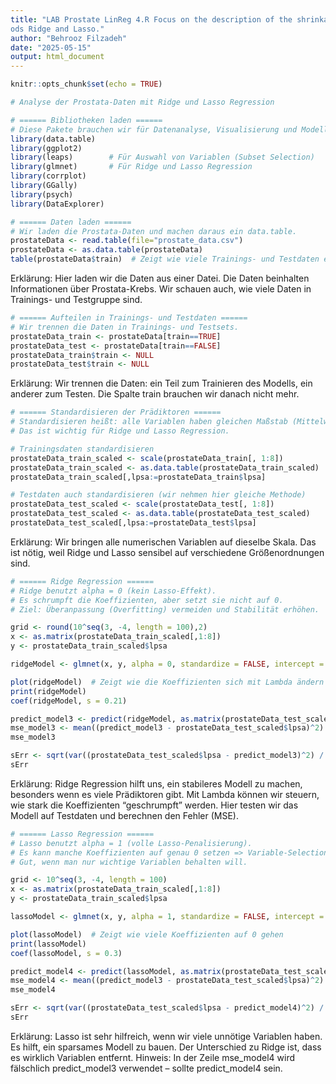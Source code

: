 ```yaml
---
title: "LAB Prostate LinReg 4.R Focus on the description of the shrinkage meth-
ods Ridge and Lasso."
author: "Behrooz Filzadeh"
date: "2025-05-15"
output: html_document
---
```


```r
knitr::opts_chunk$set(echo = TRUE)
```
```r
# Analyse der Prostata-Daten mit Ridge und Lasso Regression

# ====== Bibliotheken laden ======
# Diese Pakete brauchen wir für Datenanalyse, Visualisierung und Modellierung.
library(data.table)
library(ggplot2)
library(leaps)        # Für Auswahl von Variablen (Subset Selection)
library(glmnet)       # Für Ridge und Lasso Regression
library(corrplot)
library(GGally)
library(psych)
library(DataExplorer)

# ====== Daten laden ======
# Wir laden die Prostata-Daten und machen daraus ein data.table.
prostateData <- read.table(file="prostate_data.csv")
prostateData <- as.data.table(prostateData)
table(prostateData$train)  # Zeigt wie viele Trainings- und Testdaten es gibt
```
Erklärung:
Hier laden wir die Daten aus einer Datei. Die Daten beinhalten Informationen über Prostata-Krebs. Wir schauen auch, wie viele Daten in Trainings- und Testgruppe sind.
```r
# ====== Aufteilen in Trainings- und Testdaten ======
# Wir trennen die Daten in Trainings- und Testsets.
prostateData_train <- prostateData[train==TRUE]
prostateData_test <- prostateData[train==FALSE]
prostateData_train$train <- NULL
prostateData_test$train <- NULL
```
Erklärung:
Wir trennen die Daten: ein Teil zum Trainieren des Modells, ein anderer zum Testen. Die Spalte train brauchen wir danach nicht mehr.
```r
# ====== Standardisieren der Prädiktoren ======
# Standardisieren heißt: alle Variablen haben gleichen Maßstab (Mittelwert 0, SD 1).
# Das ist wichtig für Ridge und Lasso Regression.

# Trainingsdaten standardisieren
prostateData_train_scaled <- scale(prostateData_train[, 1:8])
prostateData_train_scaled <- as.data.table(prostateData_train_scaled)
prostateData_train_scaled[,lpsa:=prostateData_train$lpsa]

# Testdaten auch standardisieren (wir nehmen hier gleiche Methode)
prostateData_test_scaled <- scale(prostateData_test[, 1:8])
prostateData_test_scaled <- as.data.table(prostateData_test_scaled)
prostateData_test_scaled[,lpsa:=prostateData_test$lpsa]
```
Erklärung:
Wir bringen alle numerischen Variablen auf dieselbe Skala. Das ist nötig, weil Ridge und Lasso sensibel auf verschiedene Größenordnungen sind.
```r
# ====== Ridge Regression ======
# Ridge benutzt alpha = 0 (kein Lasso-Effekt).
# Es schrumpft die Koeffizienten, aber setzt sie nicht auf 0.
# Ziel: Überanpassung (Overfitting) vermeiden und Stabilität erhöhen.

grid <- round(10^seq(3, -4, length = 100),2)
x <- as.matrix(prostateData_train_scaled[,1:8])
y <- prostateData_train_scaled$lpsa

ridgeModel <- glmnet(x, y, alpha = 0, standardize = FALSE, intercept = TRUE, lambda = grid)

plot(ridgeModel)  # Zeigt wie die Koeffizienten sich mit Lambda ändern
print(ridgeModel)
coef(ridgeModel, s = 0.21)

predict_model3 <- predict(ridgeModel, as.matrix(prostateData_test_scaled[,1:8]), s = 0.21)
mse_model3 <- mean((predict_model3 - prostateData_test_scaled$lpsa)^2)
mse_model3

sErr <- sqrt(var((prostateData_test_scaled$lpsa - predict_model3)^2) / 30)
sErr
```
Erklärung:
Ridge Regression hilft uns, ein stabileres Modell zu machen, besonders wenn es viele Prädiktoren gibt. Mit Lambda können wir steuern, wie stark die Koeffizienten "geschrumpft" werden. Hier testen wir das Modell auf Testdaten und berechnen den Fehler (MSE).

```r
# ====== Lasso Regression ======
# Lasso benutzt alpha = 1 (volle Lasso-Penalisierung).
# Es kann manche Koeffizienten auf genau 0 setzen => Variable-Selection.
# Gut, wenn man nur wichtige Variablen behalten will.

grid <- 10^seq(3, -4, length = 100)
x <- as.matrix(prostateData_train_scaled[,1:8])
y <- prostateData_train_scaled$lpsa

lassoModel <- glmnet(x, y, alpha = 1, standardize = FALSE, intercept = TRUE)

plot(lassoModel)  # Zeigt wie viele Koeffizienten auf 0 gehen
print(lassoModel)
coef(lassoModel, s = 0.3)

predict_model4 <- predict(lassoModel, as.matrix(prostateData_test_scaled[,1:8]), s = 0.5)
mse_model4 <- mean((predict_model3 - prostateData_test_scaled$lpsa)^2)  # Achtung: predict_model3 statt 4!
mse_model4

sErr <- sqrt(var((prostateData_test_scaled$lpsa - predict_model4)^2) / 30)
sErr
```
Erklärung:
Lasso ist sehr hilfreich, wenn wir viele unnötige Variablen haben. Es hilft, ein sparsames Modell zu bauen. Der Unterschied zu Ridge ist, dass es wirklich Variablen entfernt.
Hinweis: In der Zeile mse_model4 wird fälschlich predict_model3 verwendet – sollte predict_model4 sein.



